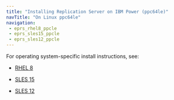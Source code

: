 ```yaml
---
title: "Installing Replication Server on IBM Power (ppc64le)"
navTitle: "On Linux ppc64le"
navigation:
 - eprs_rhel8_ppcle
 - eprs_sles15_ppcle
 - eprs_sles12_ppcle
---
```


For operating system-specific install instructions, see:

  - [RHEL 8](eprs_rhel8_ppcle)

  - [SLES 15](eprs_sles15_ppcle)
  - [SLES 12](eprs_sles12_ppcle)


